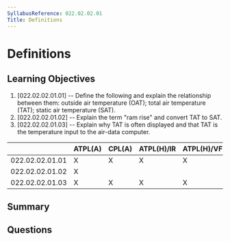 ```yaml
---
SyllabusReference: 022.02.02.01
Title: Definitions
---
```


# Definitions

## Learning Objectives

1. [022.02.02.01.01] -- Define the following and explain the relationship
   between them: outside air temperature (OAT); total air temperature (TAT);
   static air temperature (SAT).
2. [022.02.02.01.02] -- Explain the term "ram rise" and convert TAT to SAT.
3. [022.02.02.01.03] -- Explain why TAT is often displayed and that TAT is the
   temperature input to the air-data computer.

|                 | ATPL(A) | CPL(A) | ATPL(H)/IR | ATPL(H)/VFR | CPL(H) | IR  | CBIR(A) |
| --------------- | ------- | ------ | ---------- | ----------- | ------ | --- | ------- |
| 022.02.02.01.01 | X       | X      | X          | X           | X      | X   | X       |
| 022.02.02.01.02 | X       |        |            |             |        | X   |         |
| 022.02.02.01.03 | X       | X      | X          | X           | X      | X   | X       |

## Summary

## Questions
